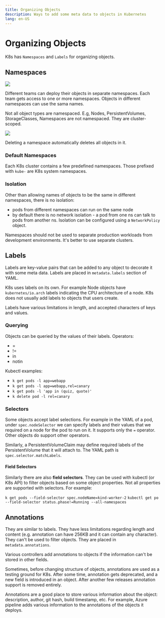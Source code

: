 ```yaml
---
title: Organizing Objects
description: Ways to add some meta data to objects in Kubernetes
lang: en-US
---
```



# Organizing Objects

K8s has `Namespaces` and `Labels` for organizing objects.

## Namespaces

![](https://i.imgur.com/fwwV6OV.png)

Different teams can deploy their objects in separate namespaces. Each team gets
access to one or more namespaces. Objects in different namespaces can use the
sama names.

Not all object types are namespaced. E.g, Nodes, PersistentVolumes,
StorageClasses, Namespaces are not namespaced. They are cluster-scoped.

![](https://i.imgur.com/A7IYoPG.png)

Deleting a namespace automatically deletes all objects in it.

### Default Namespaces

Each K8s cluster contains a few predefined namespaces. Those prefixed with
`kube-` are K8s system namespaces.

### Isolation

Other than allowing names of objects to be the same in different namespaces,
there is no isolation:

- pods from different namespaces can run on the same node
- by default there is no network isolation - a pod from one ns can talk to pods
  from another ns. Isolation can be configured using a `NetworkPolicy` object.

Namespaces should not be used to separate production workloads from development
environments. It's better to use separate clusters.

## Labels

Labels are key-value pairs that can be added to any object to decorate it with
some meta data. Labels are placed in `metadata.labels` section of YAML.

K8s uses labels on its own. For example Node objects have `kubernetes/io.arch`
labels indicating the CPU architecture of a node. K8s does not usually add
labels to objects that users create.

Labels have various limitations in length, and accepted characters of keys and
values.

### Querying

Objects can be queried by the values of their labels. Operators:

- =
- !=
- in
- notin

Kubectl examples: 

- `k get pods -l app=webapp`
- `k get pods -l app=webapp,rel=canary`
- `k get pods -l 'app in (quiz, quote)'`
- `k delete pod -l rel=canary`

### Selectors

Some objects accept label selections. For example in the YAML of a pod, under
`spec.nodeSelector` we can specify labels and their values that we required on a
node for the pod to run on it. It supports only the `=` operator. Other objects
do support other operators.

Similarly, a PersistentVolumeClaim may define required labels of the
PersistentVolume that it will attach to. The YAML path is
`spec.selector.matchLabels`.

#### Field Selectors

Similarly there are also **field selectors**. They can be used with kubectl (or
K8s API) to filter objects based on some object properties. Not all properties
are supported with selectors. For example:

`k get pods --field-selector spec.nodeName=kind-worker-2` `kubectl get po
--field-selector status.phase!=Running --all-namespaces`

## Annotations

They are similar to labels. They have less limitations regarding length and
content (e.g. annotation can have 256KB and it can contain any character). They
can't be used to filter objects. They are placed in `metadata.annotations`.

Various controllers add annotations to objects if the information can't be
stored in other fields. 

Sometimes, before changing structure of objects, annotations are used as a
testing ground for K8s. After some time, annotation gets deprecated, and a new
field is introduced in an object. After another few releases annotation support
is removed entirely.

Annotations are a good place to store various information about the object:
description, author, git hash, build timestamp, etc. For example, Azure pipeline
adds various information to the annotations of the objects it deploys.